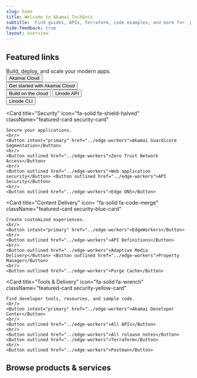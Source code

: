 ```yaml
---
slug: home
title: Welcome to Akamai TechDocs
subtitle: 'Find guides, APIs, Terraform, code examples, and more for  products and services. '
hide-feedback: true
layout: overview
---
```


## Featured links

<CardGroup cols={2}>
  <Card
    title="Cloud Computing"
    icon="fa-solid fa-cloud"
    className="featured-card cloud-computing-card"
  >
    Build, deploy, and scale your modern apps.
    <br/>
    <Button intent="primary" href="../edge-workers" >Akamai Cloud</Button>
    <br/>
    <Button outlined href="../edge-workers">Get started with Akamai Cloud</Button>
    <br/>
    <Button outlined href="../edge-workers">Build on the cloud</Button> <Button outlined href="../edge-workers">Linode API</Button>
    <br/>
    <Button outlined href="../edge-workers">Linode CLI</Button>
  </Card>
  
  <Card
    title="Security"
    icon="fa-solid fa-shield-halved"
    className="featured-card security-card"
  >
    Secure your applications.
    <br/>
    <Button intent="primary" href="../edge-workers">Akamai Guardicore Segmentation</Button>
    <br/>
    <Button outlined href="../edge-workers">Zero Trust Network Access</Button>
    <br/>
    <Button outlined href="../edge-workers">Web application security</Button> <Button outlined href="../edge-workers">API Security</Button>
    <br/>
    <Button outlined href="../edge-workers">Edge DNS</Button>
  </Card>
  
  <Card
    title="Content Delivery"
    icon= "fa-solid fa-code-merge"
    className="featured-card security-blue-card"
  >
    Create customized experiences.
    <br/>
    <Button intent="primary" href="../edge-workers">EdgeWorkers</Button>
    <br/>
    <Button outlined href="../edge-workers">API Definitions</Button>
    <br/>
    <Button outlined href="../edge-workers">Adaptive Media Delivery</Button> <Button outlined href="../edge-workers">Property Manager</Button>
    <br/>
    <Button outlined href="../edge-workers">Purge Cache</Button>
  </Card>
  
  <Card
    title="Tools & Delivery"
    icon="fa-solid fa-wrench"
    className="featured-card security-yellow-card"
  >
    Find developer tools, resources, and sample code.
    <br/>
    <Button intent="primary" href="../edge-workers">Akamai Developer Center</Button>
    <br/>
    <Button outlined href="../edge-workers">All APIs</Button>
    <br/>
    <Button outlined href="../edge-workers">All release notes</Button> <Button outlined href="../edge-workers">Terraform</Button>
    <br/>
    <Button outlined href="../edge-workers">Postman</Button>
  </Card>
</CardGroup>

## Browse products & services

<div id="fern-filter-component"></div>
